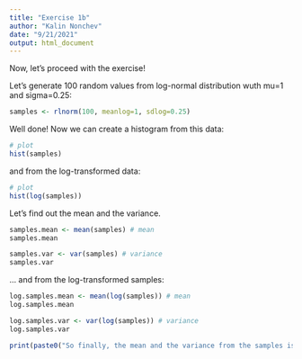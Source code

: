 ```yaml
---
title: "Exercise 1b"
author: "Kalin Nonchev"
date: "9/21/2021"
output: html_document
---
```


Now, let's proceed with the exercise!

Let's generate 100 random values from log-normal distribution wuth mu=1
and sigma=0.25:

```r
samples <- rlnorm(100, meanlog=1, sdlog=0.25)
```

Well done! Now we can create a histogram from this data:

```r
# plot
hist(samples)
```

and from the log-transformed data:

```r
# plot
hist(log(samples))
```

Let's find out the mean and the variance.

```r
samples.mean <- mean(samples) # mean
samples.mean
```

```r
samples.var <- var(samples) # variance
samples.var
```

... and from the log-transformed samples:

```r
log.samples.mean <- mean(log(samples)) # mean
log.samples.mean
```

```r
log.samples.var <- var(log(samples)) # variance
log.samples.var
```

```r
print(paste0("So finally, the mean and the variance from the samples is ", round(samples.mean, 2), " and ", round(samples.var, 2), ". When we log-transform the samples, we get a mean and variance of ", round(log.samples.mean, 2), " and ", round(log.samples.var, 2)))
```